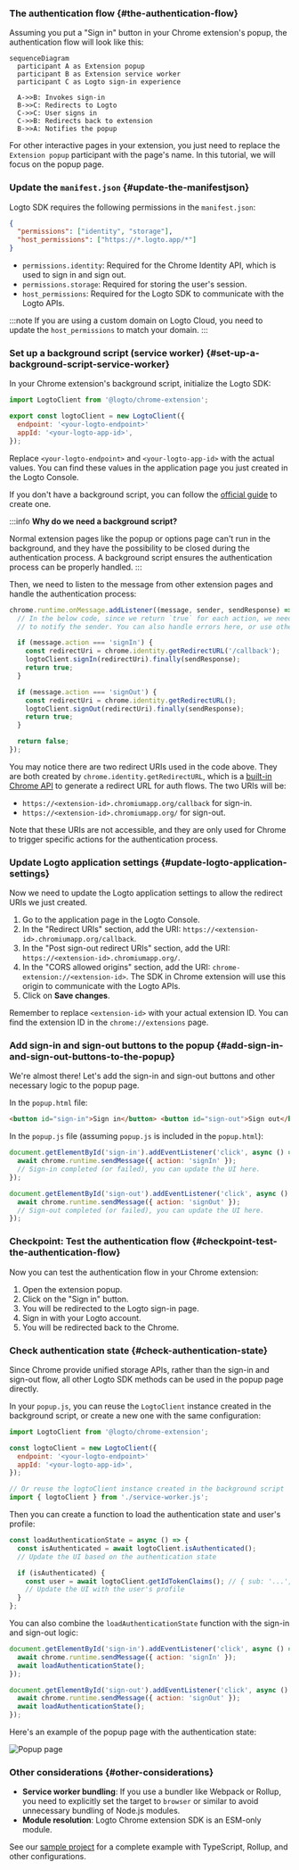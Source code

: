 
### The authentication flow \{#the-authentication-flow}

Assuming you put a "Sign in" button in your Chrome extension's popup, the authentication flow will look like this:

```mermaid
sequenceDiagram
  participant A as Extension popup
  participant B as Extension service worker
  participant C as Logto sign-in experience

  A->>B: Invokes sign-in
  B->>C: Redirects to Logto
  C->>C: User signs in
  C->>B: Redirects back to extension
  B->>A: Notifies the popup
```

For other interactive pages in your extension, you just need to replace the `Extension popup` participant with the page's name. In this tutorial, we will focus on the popup page.

<RegardingRedirectBasedSignIn />

### Update the `manifest.json` \{#update-the-manifestjson}

Logto SDK requires the following permissions in the `manifest.json`:

```json title="manifest.json"
{
  "permissions": ["identity", "storage"],
  "host_permissions": ["https://*.logto.app/*"]
}
```

- `permissions.identity`: Required for the Chrome Identity API, which is used to sign in and sign out.
- `permissions.storage`: Required for storing the user's session.
- `host_permissions`: Required for the Logto SDK to communicate with the Logto APIs.

:::note
If you are using a custom domain on Logto Cloud, you need to update the `host_permissions` to match your domain.
:::

### Set up a background script (service worker) \{#set-up-a-background-script-service-worker}

In your Chrome extension's background script, initialize the Logto SDK:

```js title="service-worker.js"
import LogtoClient from '@logto/chrome-extension';

export const logtoClient = new LogtoClient({
  endpoint: '<your-logto-endpoint>'
  appId: '<your-logto-app-id>',
});
```

Replace `<your-logto-endpoint>` and `<your-logto-app-id>` with the actual values. You can find these values in the application page you just created in the Logto Console.

If you don't have a background script, you can follow the [official guide](https://developer.chrome.com/docs/extensions/develop/concepts/service-workers/basics) to create one.

:::info
**Why do we need a background script?**

Normal extension pages like the popup or options page can't run in the background, and they have the possibility to be closed during the authentication process. A background script ensures the authentication process can be properly handled.
:::

Then, we need to listen to the message from other extension pages and handle the authentication process:

```js title="service-worker.js"
chrome.runtime.onMessage.addListener((message, sender, sendResponse) => {
  // In the below code, since we return `true` for each action, we need to call `sendResponse`
  // to notify the sender. You can also handle errors here, or use other ways to notify the sender.

  if (message.action === 'signIn') {
    const redirectUri = chrome.identity.getRedirectURL('/callback');
    logtoClient.signIn(redirectUri).finally(sendResponse);
    return true;
  }

  if (message.action === 'signOut') {
    const redirectUri = chrome.identity.getRedirectURL();
    logtoClient.signOut(redirectUri).finally(sendResponse);
    return true;
  }

  return false;
});
```

You may notice there are two redirect URIs used in the code above. They are both created by `chrome.identity.getRedirectURL`, which is a [built-in Chrome API](https://developer.chrome.com/docs/extensions/reference/api/identity#method-getRedirectURL) to generate a redirect URL for auth flows. The two URIs will be:

- `https://<extension-id>.chromiumapp.org/callback` for sign-in.
- `https://<extension-id>.chromiumapp.org/` for sign-out.

Note that these URIs are not accessible, and they are only used for Chrome to trigger specific actions for the authentication process.

### Update Logto application settings \{#update-logto-application-settings}

Now we need to update the Logto application settings to allow the redirect URIs we just created.

1. Go to the application page in the Logto Console.
2. In the "Redirect URIs" section, add the URI: `https://<extension-id>.chromiumapp.org/callback`.
3. In the "Post sign-out redirect URIs" section, add the URI: `https://<extension-id>.chromiumapp.org/`.
4. In the "CORS allowed origins" section, add the URI: `chrome-extension://<extension-id>`. The SDK in Chrome extension will use this origin to communicate with the Logto APIs.
5. Click on **Save changes**.

Remember to replace `<extension-id>` with your actual extension ID. You can find the extension ID in the `chrome://extensions` page.

### Add sign-in and sign-out buttons to the popup \{#add-sign-in-and-sign-out-buttons-to-the-popup}

We're almost there! Let's add the sign-in and sign-out buttons and other necessary logic to the popup page.

In the `popup.html` file:

```html title="popup.html"
<button id="sign-in">Sign in</button> <button id="sign-out">Sign out</button>
```

In the `popup.js` file (assuming `popup.js` is included in the `popup.html`):

```js title="popup.js"
document.getElementById('sign-in').addEventListener('click', async () => {
  await chrome.runtime.sendMessage({ action: 'signIn' });
  // Sign-in completed (or failed), you can update the UI here.
});

document.getElementById('sign-out').addEventListener('click', async () => {
  await chrome.runtime.sendMessage({ action: 'signOut' });
  // Sign-out completed (or failed), you can update the UI here.
});
```

### Checkpoint: Test the authentication flow \{#checkpoint-test-the-authentication-flow}

Now you can test the authentication flow in your Chrome extension:

1. Open the extension popup.
2. Click on the "Sign in" button.
3. You will be redirected to the Logto sign-in page.
4. Sign in with your Logto account.
5. You will be redirected back to the Chrome.

### Check authentication state \{#check-authentication-state}

Since Chrome provide unified storage APIs, rather than the sign-in and sign-out flow, all other Logto SDK methods can be used in the popup page directly.

In your `popup.js`, you can reuse the `LogtoClient` instance created in the background script, or create a new one with the same configuration:

```js title="popup.js"
import LogtoClient from '@logto/chrome-extension';

const logtoClient = new LogtoClient({
  endpoint: '<your-logto-endpoint>'
  appId: '<your-logto-app-id>',
});

// Or reuse the logtoClient instance created in the background script
import { logtoClient } from './service-worker.js';
```

Then you can create a function to load the authentication state and user's profile:

```js title="popup.js"
const loadAuthenticationState = async () => {
  const isAuthenticated = await logtoClient.isAuthenticated();
  // Update the UI based on the authentication state

  if (isAuthenticated) {
    const user = await logtoClient.getIdTokenClaims(); // { sub: '...', email: '...', ... }
    // Update the UI with the user's profile
  }
};
```

You can also combine the `loadAuthenticationState` function with the sign-in and sign-out logic:

```js title="popup.js"
document.getElementById('sign-in').addEventListener('click', async () => {
  await chrome.runtime.sendMessage({ action: 'signIn' });
  await loadAuthenticationState();
});

document.getElementById('sign-out').addEventListener('click', async () => {
  await chrome.runtime.sendMessage({ action: 'signOut' });
  await loadAuthenticationState();
});
```

Here's an example of the popup page with the authentication state:

<img src="/img/assets/extension-popup.webp" alt="Popup page" />

### Other considerations \{#other-considerations}

- **Service worker bundling**: If you use a bundler like Webpack or Rollup, you need to explicitly set the target to `browser` or similar to avoid unnecessary bundling of Node.js modules.
- **Module resolution**: Logto Chrome extension SDK is an ESM-only module.

See our [sample project](https://github.com/logto-io/js/tree/HEAD/packages/chrome-extension-sample) for a complete example with TypeScript, Rollup, and other configurations.

